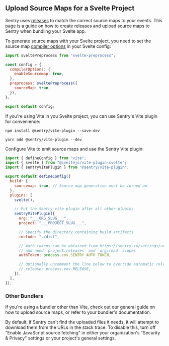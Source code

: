 ## Upload Source Maps for a Svelte Project

Sentry uses [releases](/product/releases/) to match the correct source maps to your events.
This page is a guide on how to create releases and upload source maps to Sentry when bundling your Svelte app.

To generate source maps with your Svelte project, you need to set the source map [compiler options](https://svelte.dev/docs#compile-time-svelte-compile) in your Svelte config:

```JavaScript {filename:svelte.config.js}
import sveltePreprocess from "svelte-preprocess";

const config = {
  compilerOptions: {
    enableSourcemap: true,
  },
  preprocess: sveltePreprocess({
    sourceMap: true,
  }),
};

export default config;
```

If you're using Vite in you Svelte project, you can use Sentry's Vite plugin for convenience:

```npm
npm install @sentry/vite-plugin --save-dev
```

```yarn
yarn add @sentry/vite-plugin --dev
```

Configure Vite to emit source maps and use the Sentry Vite plugin:

```JavaScript {filename:vite.config.js}
import { defineConfig } from "vite";
import { svelte } from "@sveltejs/vite-plugin-svelte";
import { sentryVitePlugin } from "@sentry/vite-plugin";

export default defineConfig({
  build: {
    sourcemap: true, // Source map generation must be turned on
  },
  plugins: [
    svelte(),

    // Put the Sentry vite plugin after all other plugins
    sentryVitePlugin({
      org: "___ORG_SLUG___",
      project: "___PROJECT_SLUG___",

      // Specify the directory containing build artifacts
      include: "./dist",

      // Auth tokens can be obtained from https://sentry.io/settings/account/api/auth-tokens/
      // and need `project:releases` and `org:read` scopes
      authToken: process.env.SENTRY_AUTH_TOKEN,

      // Optionally uncomment the line below to override automatic release name detection
      // release: process.env.RELEASE,
    }),
  ],
});
```

### Other Bundlers

If you're using a bundler other than Vite, check out our general guide on how to <PlatformLink to="/sourcemaps/uploading/">upload source maps</PlatformLink>, or refer to your bundler's documentation.

<Note>

By default, if Sentry can't find the uploaded files it needs, it will attempt to download them from the URLs in the stack trace. To disable this, turn off "Enable JavaScript source fetching" in either your organization's "Security & Privacy" settings or your project's general settings.

</Note>

